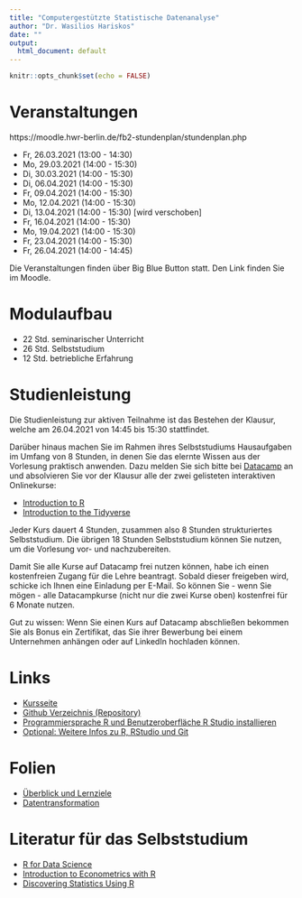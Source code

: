 ```yaml
---
title: "Computergestützte Statistische Datenanalyse"
author: "Dr. Wasilios Hariskos"
date: ""
output:
  html_document: default
---
```


```r
knitr::opts_chunk$set(echo = FALSE)
```

# Veranstaltungen

https://moodle.hwr-berlin.de/fb2-stundenplan/stundenplan.php

+ Fr, 26.03.2021 (13:00 - 14:30)
+ Mo, 29.03.2021 (14:00 - 15:30)
+ Di, 30.03.2021 (14:00 - 15:30)
+ Di, 06.04.2021 (14:00 - 15:30)
+ Fr, 09.04.2021 (14:00 - 15:30)
+ Mo, 12.04.2021 (14:00 - 15:30)
+ Di, 13.04.2021 (14:00 - 15:30) [wird verschoben]
+ Fr, 16.04.2021 (14:00 - 15:30)
+ Mo, 19.04.2021 (14:00 - 15:30)
+ Fr, 23.04.2021 (14:00 - 15:30)
+ Fr, 26.04.2021 (14:00 - 14:45)

Die Veranstaltungen finden über Big Blue Button statt. Den Link finden Sie im Moodle.

# Modulaufbau

+ 22 Std. seminarischer Unterricht
+ 26 Std. Selbststudium
+ 12 Std. betriebliche Erfahrung

# Studienleistung

Die Studienleistung zur aktiven Teilnahme ist das Bestehen der Klausur, welche am 26.04.2021 von 14:45 bis 15:30 stattfindet.

Darüber hinaus machen Sie im Rahmen ihres Selbststudiums Hausaufgaben im Umfang von 8 Stunden, in denen Sie das elernte Wissen aus der Vorlesung praktisch anwenden. Dazu melden Sie sich bitte bei [Datacamp](https://www.datacamp.com) an und absolvieren Sie vor der Klausur alle der zwei gelisteten interaktiven Onlinekurse:

+ [Introduction to R](https://learn.datacamp.com/courses/free-introduction-to-r)
+ [Introduction to the Tidyverse](https://learn.datacamp.com/courses/introduction-to-the-tidyverse)

Jeder Kurs dauert 4 Stunden, zusammen also 8 Stunden strukturiertes Selbststudium. Die übrigen 18 Stunden Selbststudium können Sie nutzen, um die Vorlesung vor- und nachzubereiten. 

Damit Sie alle Kurse auf Datacamp frei nutzen können, habe ich einen kostenfreien Zugang für die Lehre beantragt. Sobald dieser freigeben wird, schicke ich Ihnen eine Einladung per E-Mail. So können Sie - wenn Sie mögen - alle Datacampkurse (nicht nur die zwei Kurse oben) kostenfrei für 6 Monate nutzen.

Gut zu wissen: Wenn Sie einen Kurs auf Datacamp abschließen bekommen Sie als Bonus ein Zertifikat, das Sie ihrer Bewerbung bei einem Unternehmen anhängen oder auf LinkedIn hochladen können.

# Links
+ [Kursseite](https://htmlpreview.github.io/?https://github.com/wasilios-hariskos/4-SK-04-WIM19/blob/master/00_kursseite.html)
+ [Github Verzeichnis (Repository)](https://github.com/wasilios-hariskos/csd-berlin20)
+ [Programmiersprache R und Benutzeroberfläche R Studio installieren](https://rstudio.com/products/rstudio/download)
<!-- + [Git für die Version Control (zur Zusammenarbeit an einem Projekt) installieren](https://git-scm.com/downloads) -->
+ [Optional: Weitere Infos zu R, RStudio und Git](https://www.geo.uzh.ch/microsite/reproducible_research/post/rr-rstudio-git/)
<!-- + [Mein erstes Skript](https://raw.githubusercontent.com/wasilios-hariskos/csd-berlin20/master/01-mein-erstes-skript.R) -->

# Folien
+ [Überblick und Lernziele](https://htmlpreview.github.io/?https://github.com/wasilios-hariskos/4-SK-04-WIM19/blob/master/01_kursueberblick.html)
<!-- + [Programmieren](https://htmlpreview.github.io/?https://github.com/wasilios-hariskos/csd-berlin20/blob/master/01_programmingR_base.html) -->
+ [Datentransformation](https://htmlpreview.github.io/?https://github.com/wasilios-hariskos/4-SK-04-WIM19/blob/master/02_dataTransformation_dplyr.html)
<!-- + [Datenvisualisierung](https://htmlpreview.github.io/?https://github.com/wasilios-hariskos/4-SK-04-WIM19/blob/master/03_dataVisualization_ggplot2.html) -->
<!-- + [Explorative Datenanalyse](https://htmlpreview.github.io/?https://github.com/wasilios-hariskos/csd-berlin20/blob/master/04_exploratoryDataAnalysis.html) -->
<!-- + [Regressionsanalyse](https://htmlpreview.github.io/?https://github.com/wasilios-hariskos/csd-berlin20/blob/master/05_linear_regression.html) -->
<!-- + Extras: [BBWorld](https://github.com/wasilios-hariskos/csd-berlin20/blob/master/BBworld.R) -->

<!-- Folien werden vor dem Seminar zur Verfügung gestellt. Konzentrieren Sie sich auf vor allem auf die Bearbeitung der Hausaufgaben auf Datacamp und bereiten Sie bitte nach dem Seminar nach Bedarf die Inhalte der Folien nach. -->

# Literatur für das Selbststudium

+ [R for Data Science](r4ds.had.co.nz)
+ [Introduction to Econometrics with R](https://www.econometrics-with-r.org/)
+ [Discovering Statistics Using R](https://www.amazon.de/Discovering-Statistics-Using-Andy-Field/dp/1446200469)
